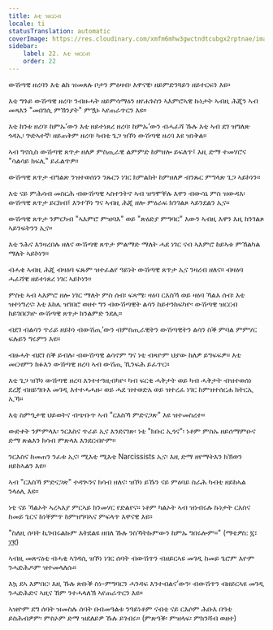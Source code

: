 ```yaml
---
title: እቲ ዝርርብ
locale: ti
statusTranslation: automatic
coverImage: https://res.cloudinary.com/xmfm6mhw3gwctndtcubgx2rptnae/image/upload/v1740468922/small_cover_tratado_de_psicologia_revolucionaria_a4c0dca4e0.webp
sidebar:
    label: 22. እቲ ዝርርብ
    order: 22
---
```

ውሽጣዊ ዘረባን እቲ ልክ ዝመጸሉ ቦታን ምዕዛብ፡ እዋናዊ፡ ዘይምድንጓይን ዘይተርፍን እዩ።

እቲ ግጉይ ውሽጣዊ ዘረባ፡ ንብዙሓት ዘይምሳማዕን ዘየሐጉስን ኣእምሮኣዊ ኩነታት ኣብዚ ሕጂን ኣብ መጻእን "መበገሲ ምኽንያት" ምዃኑ ኣየጠራጥርን እዩ።

እቲ ከንቱ ዘረባ፡ ከምኡ’ውን እቲ ዘይተነጸረ ዘረባ፡ ከምኡ’ውን ብሓፈሻ ኹሉ እቲ ኣብ ደገ ዝግለጽ ጎዳኢ፡ ጕድኣተኛ፡ ዘይጠቅም ዘረባ፡ ካብቲ ጌጋ ዝኾነ ውሽጣዊ ዘረባ እዩ ዝነቅል።

ኣብ ግኖሲስ ውሽጣዊ ጸጥታ ዘለዎ ምስጢራዊ ልምምድ ከምዘሎ ይፍለጥ፤ እዚ ድማ ተመሃሮና "ሳልሳይ ክፍሊ" ይፈልጥዎ።

ውሽጣዊ ጸጥታ ብግልጽ ንዝተወሰነን ንጹርን ነገር ክምልከት ከምዘለዎ ብንጹር ምግላጽ ጌጋ ኣይኮነን።

እቲ ናይ ምሕሳብ መስርሕ ብውሽጣዊ ኣስተንትኖ ኣብ ዝዓሞቐሉ እዋን ብውሳኔ ምስ ዝውዳእ፡ ውሽጣዊ ጸጥታ ይርከብ፤ እንተኾነ ግና ኣብዚ ሕጂ ዘሎ ምዕራፍ ክንገልጾ ኣይንደልን ኢና።

ውሽጣዊ ጸጥታ ንምርካብ "ኣእምሮ ምዝባእ" ወይ "ጽዕድያ ምግባር" እውን ኣብዚ እዋን እዚ ክንገልጾ ኣይንፍትንን ኢና።

እቲ ንሕና እንዛረበሉ ዘለና ውሽጣዊ ጸጥታ ምልማድ ማለት ሓደ ነገር ናብ ኣእምሮ ከይኣቱ ምኽልካል ማለት ኣይኮነን።

ብሓቂ ኣብዚ ሕጂ ብዛዕባ ፍጹም ዝተፈልየ ዓይነት ውሽጣዊ ጸጥታ ኢና ንዛረብ ዘለና። ብዛዕባ ሓፈሻዊ ዘይተነጸረ ነገር ኣይኮነን።

ምስቲ ኣብ ኣእምሮ ዘሎ ነገር ማለት ምስ ሰብ፡ ፍጻሜ፡ ዛዕባ ርእስኻ ወይ ዛዕባ ኻልእ ሰብ፡ እቲ ዝተነግረና፡ እቲ እከሌ ዝገበሮ ወዘተ ግን ብውሽጣዊት ልሳን ከይተንከፍካዮ፡ ውሽጣዊ ዝርርብ ከይገበርካዮ ውሽጣዊ ጸጥታ ክንልምድ ንደሊ።

ብደገ ብልሳን ጥራይ ዘይኮነ ብውሽጢ’ውን ብምስጢራዊትን ውሽጣዊትን ልሳን ስቕ ምባል ምምሃር ፍሉይን ግሩምን እዩ።

ብዙሓት ብደገ ስቕ ይብሉ፡ ብውሽጣዊ ልሳኖም ግና ነቲ ብጻዮም ህያው ከለዎ ይግፍፍዎ። እቲ መርዛምን ክፉእን ውሽጣዊ ዘረባ ኣብ ውሽጢ ኺንፍሕ ይፈጥር።

እቲ ጌጋ ዝኾነ ውሽጣዊ ዘረባ እንተተዓዚብካዮ፡ ካብ ፍርቂ ሓቅታት ወይ ካብ ሓቅታት ብዝተወሰነ ደረጃ ብዘይግቡእ መገዲ እተተሓሓዙ፡ ወይ ሓደ ዝተወድአ ወይ ዝተረፈ ነገር ከምዝተሰርሐ ክትርኢ ኢኻ።

እቲ ስምዒታዊ ህይወትና ብጭቡጥ ኣብ "ርእስኻ ምድናጋጽ" እዩ ዝተመስረተ።

ውድቀት ንምምላእ፡ ንርእስና ጥራይ ኢና እንደናገጽ፡ ነቲ "ክቡር ኢጎና"፡ ነቶም ምስኡ ዘይሰማምዑና ድማ ጽልእን ክሳብ ምጽላእ እንደርብዮም።

ንርእስና ከመጠን ንፈቱ ኢና፡ ሚእቲ ሚእቲ Narcissists ኢና፡ እዚ ድማ ዘየማትእን ክኽወን ዘይከኣልን እዩ።

ኣብ "ርእስኻ ምድናጋጽ" ተዳጒንና ክሳብ ዘለና፡ ዝኾነ ይኹን ናይ ምዕባይ ስራሕ ካብቲ ዘይከኣል ንላዕሊ እዩ።

ነቲ ናይ ኻልኦት ኣረኣእያ ምርኣይ ክንመሃር የድልየና። ነቶም ካልኦት ኣብ ዝነብሩሉ ኩነታት ርእስና ከመይ ጌርና ከነቐምጥ ከምዝግባኣና ምፍላጥ እዋናዊ እዩ።

"ስለዚ ሰባት ኪገብሩልኩም እትደልዩ ዘበለ ኹሉ ንስኻትኩምውን ከምኡ ግበሩሎም።" (ማቴዎስ: ፯፣ ፲፪)

ኣብዚ መጽናዕቲ ብሓቂ ኣገዳሲ ዝኾነ ነገር ሰባት ብውሽጥን ብዘይርኣዩ መገዲ ከመይ ጌሮም እዮም ንሓድሕዶም ዝተመላለሱ።

እኳ ደኣ እምበር፡ እዚ ኹሉ ጽቡቕ ስነ-ምግባርን ሓንዳፍ እንተብልና’ውን፡ ብውሽጥን ብዘይርኣዩ መገዲ ንሓድሕድና ኣዚና ኸም ንተሓላለኽ ኣየጠራጥርን እዩ።

ኣዝዮም ደግ ሰባት ዝመስሉ ሰባት በብመዓልቱ ንዓይነቶም ናብቲ ናይ ርእሶም ሕቡእ በዓቲ ይስሕብዎም፡ ምስኦም ድማ ዝደለይዎ ኹሉ ይገብሩ። (ምጽዓቕ፡ ምዝላፍ፡ ምክንሻብ ወዘተ)

